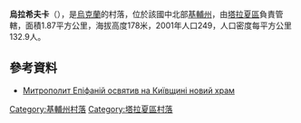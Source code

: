 {{coord|49|34|13|N|30|27|33|E|scale:30000|display=title}}

'''烏拉希夫卡'''（{{lang-uk|Улашівка}}），是[[烏克蘭|烏克蘭]]的村落，位於該國中北部[[基輔州|基輔州]]，由[[塔拉夏區|塔拉夏區]]負責管轄，面積1.87平方公里，海拔高度178米，2001年人口249，人口密度每平方公里132.9人。

==參考資料==
* [http://www.cerkva.info/en/news/diocese-of-kyiv/7172-mytropolytepifanijosvyatyvnakyyivshhyninovyjxram.html Митрополит Епіфаній освятив на Київщині новий храм]

{{DEFAULTSORT:Улашівка}}
[[Category:基輔州村落|Category:基輔州村落]]
[[Category:塔拉夏區村落|Category:塔拉夏區村落]]


{{Kiev-geo-stub}}